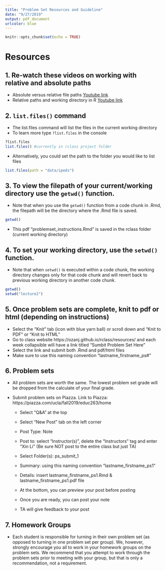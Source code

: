 ```yaml
---
title: "Problem Set Resources and Guideline"
date: "9/27/2019"
output: pdf_document
urlcolor: blue
---
```


```r
knitr::opts_chunk$set(echo = TRUE)
```

# Resources 
## **1.** Re-watch these videos on working with relative and absolute paths  

  * Absolute versus relative file paths [Youtube link](https://www.youtube.com/watch?v=ephId3mYu9o)  
  * Relative paths and working directory in R [Youtube link](https://www.youtube.com/watch?v=fe6GA200dks)  
  
## **2.** `list.files()` command  
  * The list.files command will list the files in the current working directory  
  * To learn more type `?list.files` in the console 
```r
?list.files
list.files() #currently in rclass project folder
```
  * Alternatively, you could set the path to the folder you would like to list files
```r
list.files(path = "data/ipeds")
```
## **3.** To view the filepath of your current/working directory use the `getwd()` function.  
  * Note that when you use the `getwd()` function from a code chunk in .Rmd, the filepath will be the directory where the .Rmd file is saved. 
```r
getwd()
```
  * This pdf "problemset_instructions.Rmd" is saved in the rclass folder (current working directory)  
  
## **4.** To set your working directory, use the `setwd()` function.  
  * Note that when `setwd()` is executed within a code chunk, the working directory changes only for that code chunk and will revert back to previous working directory in another code chunk.  
  
```r
getwd()
setwd("lecture2")
```

## **5.** Once problem sets are complete, knit to pdf or html (depending on instructions)  

- Select the "Knit" tab (icon with blue yarn ball) or scroll down and "Knit to PDF" or "Knit to HTML" 
- Go to class website https://ozanj.github.io/rclass/resources/ and each week collapsible will have a link titled "Sumbit Problem Set Here"  
- Select the link and submit both .Rmd and pdf/html files  
- Make sure to use this naming convention "lastname_firstname_ps#" 

## **6.** Problem sets  

- All problem sets are worth the same. The lowest problem set grade will be dropped from the calculate of your final grade. 

- Submit problem sets on Piazza. Link to Piazza: https://piazza.com/ucla/fall2019/educ263/home

    - Select "Q&A" at the top
    
    - Select "New Post" tab on the left corner
    
    - Post Type: Note
    
    - Post to: select "Instructor(s)", delete the "Instructors" tag and enter "Xin Li" (Be sure NOT post to the entire class but just TA)
    
    - Select Folder(s): ps_submit_1
    
    - Summary: using this naming convention "lastname_firstname_ps1"
    
    - Details: insert lastname_firstname_ps1.Rmd & lastname_firstname_ps1.pdf file
    
    - At the bottom, you can preview your post before posting
    
    - Once you are ready, you can post your note
    
    - TA will give feedback to your post
    
    
## **7.** Homework Groups  
- \textcolor{red}{\textbf{Clarification:}} Each student is responsible for turning in their own problem set (as opposed to turning in one problem set per group). We, however, strongly encourage you all to work in your homework groups on the problem sets. We recommend that you attempt to work through the problem sets prior to meeting with your group, but that is only a recommendation, not a requirement.



